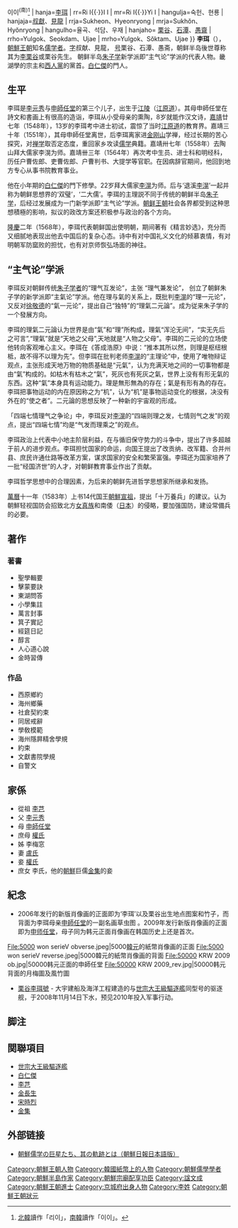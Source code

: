 {{Infobox Korean name
|img= [[File:Sitting_Yi_I.jpg|200px]]
|caption=李珥座像
| hangul=리이<sup>(北)</sup>{{·}}이이<sup>(南)</sup><ref>[[北韓|北韓]]讀作「리이」，[[南韓|南韓]]讀作「이이」。</ref>
| hanja=[[wikt:李|李]][[wikt:珥|珥]]
| rr=Ri I{{·}}I I
| mr=Ri I{{·}}Yi I
| hangulja=숙헌、현룡 
| hanjaja=[[wikt:叔|叔]][[wikt:獻|獻]]、[[wikt:見|見]][[wikt:龍|龍]]
| rrja=Sukheon、Hyeonryong
| mrja=Sukhŏn、Hyŏnryong
| hangulho=율곡、석담、우재
| hanjaho= [[wikt:栗|栗]][[wikt:谷|谷]]、[[wikt:石|石]][[wikt:潭|潭]]、[[wikt:愚|愚]][[wikt:齋|齋]]
| rrho=Yulgok、Seokdam、Ujae
| mrho=Yulgok、Sŏktam、Ujae
}}
'''李珥'''（{{bd|1536年||1584年|catIdx=Yi, I}}），[[朝鮮王朝|朝鮮王朝]]知名[[儒学者|儒学者]]。[[表字|字]]叔献、見龍， [[号_(称号)|号]]栗谷、石潭、愚斋，朝鲜半岛後世尊称其为[[李栗谷|李栗谷]]或栗谷先生。 朝鲜半岛[[朱子学|朱子学]]新学派即“主气论”学派的代表人物。畿湖學的宗主和[[西人黨|西人黨]]的黨首。[[白仁傑|白仁傑]]的門人。

== 生平 ==
李珥是[[李元秀|李元秀]]与[[申師任堂|申師任堂]]的第三个儿子，出生于[[江陵市|江陵]]（[[江原道|江原道]]）。其母申師任堂在詩文和書画上有很高的造诣，李珥从小受母亲的熏陶，8岁就能作汉文诗，[[嘉靖|嘉靖]]廿七年（1548年），13岁的李珥考中进士初试，震惊了当时[[江原道|江原道]]的教育界。嘉靖三十年（1551年），其母申師任堂离世，后李珥离家进[[金剛山_(朝鮮)|金刚山]]学禅，经过长期的苦心探究，对[[禅学|禅学]]取否定态度，重回家乡攻读[[儒学|儒学]]典籍。嘉靖卅七年（1558年）去陶山拜大儒家李滉为师。嘉靖卌三年（1564年）再次考中生员、进士科和明经科，历任户曹佐郎、吏曹佐郎、户曹判书、大提学等官职。在因病辞官期间，他回到地方专心从事书院教育事业。

他在小年期的[[白仁傑|白仁傑]]的門下修學。22岁拜大儒家[[李滉|李滉]]为师。后与‘退溪[[李滉|李滉]]’一起并称为朝鲜思想界的‘双璧’，‘二大儒’。李珥的主理説不同于传统的朝鲜半岛[[朱子学|朱子学]]，后经过发展成为一门新学派即“主气论”学派。[[朝鲜王朝|朝鲜王朝]]社会各界都受到这种思想積極的影响，拟议的政改方案还积极参与政治的各个方向。

[[隆庆_(明朝)|隆慶]]二年（1568年），李珥代表朝鲜国出使明朝，期间著有《精言妙选》，充分而又细腻地表现出他去中国后的复杂心态。诗中有对中国礼义文化的倾慕衷情，有对明朝军防窳败的担忧，也有对京师恢弘场面的神往。

== “主气论”学派 ==
李珥反对朝鲜传统[[朱子学者|朱子学者]]的“理气互发论”，主张 “理气兼发论”， 创立了朝鲜朱子学的新学派即“主氣论”学派。他在理与氣的关系上，既批判[[李滉|李滉]]的“理一元论”，又反对[[徐敬德|徐敬德]]的“氣一元论”，提出自己“独特”的“理氣二元論”。成为従来朱子学的一个發展方向。

李珥的理氣二元論认为世界是由“氣”和“理”所构成，理氣“浑沦无间”，“实无先后之可言”,“理氣”就是“天地之父母”,天地就是“人物之父母”。李珥的二元论的立场使他转向客观唯心主义。李珥在《答成浩原》中说：“推本其所以然，则理是枢纽根柢，故不得不以理为先”。但李珥在批判老师[[李滉|李滉]]的“主理论”中，使用了唯物辩证观点，主张形成天地万物的物质基础是“元氣”，认为充满天地之间的一切事物都是由“氣”构成的。如枯木有枯木之“氣”，死灰也有死灰之氣，世界上没有有形无氣的东西。这种“氣”本身具有运动能力。理是無形無為的存在；氣是有形有為的存在。李珥把事物运动的内在原因称之为“机”，认为“机”是事物运动变化的根据，决没有外在的“使之者”。二元論的思想反映了一种新的宇宙观的形成。

「四端七情理气之争论」中，李珥反对[[李滉|李滉]]的“四端则理之发，七情则气之发”的观点，提出“四端七情”均是“气发而理乘之”的观点。

李珥政治上代表中小地主阶层利益，在与循旧保守势力的斗争中，提出了许多超越于前人的进步观点。李珥担忧国家的命运，向国王提出了改贡纳、改军籍、合并州县、庶民许通仕路等改革方案，谋求国家的安全和繁荣富强。李珥还为国家培养了一批“经国济世”的人才，对朝鲜教育事业作出了贡献。

李珥哲学思想中的合理因素，为后来的朝鲜先进哲学思想家所继承和发扬。

[[萬曆|萬曆]]十一年（1583年）上书14代国王[[朝鮮宣祖|朝鮮宣祖]]，提出「十万養兵」的建议。认为朝鮮轻视国防会招致北方[[女真族|女真族]]和南倭（[[日本|日本]]）的侵略，要加强国防，建设常備兵的必要。

== 著作 ==
=== 著書 ===
* 聖學輯要
* 擊蒙要訣
* 東湖問答
* 小學集註
* 萬言封事
* 箕子實記
* 經筵日記
* 醇言
* 人心道心說
* 金時習傳

=== 作品 ===
* 西原鄉約
* 海州鄉藥
* 社倉契約束
* 同居戒辭
* 學敎模範
* 海州隱屛精舍學規
* 約束
* 文獻書院學規
* 自警文

== 家係 ==
* 從祖 [[李芑|李芑]]
* 父 [[李元秀|李元秀]]
* 母 [[申師任堂|申師任堂]]
* 庶母 [[權氏|權氏]]
* 姊 李梅窓
* 妻 [[盧氏|盧氏]]
* 妾 [[權氏|權氏]]
* 庶女 李氏，他的[[朝鮮|朝鮮]]巨儒[[金集|金集]]的妾

== 紀念 ==
* 2006年发行的新版{{link-ko|5000韓圓紙幣|5000원 지폐|5000韩圆纸币}}肖像画的正面即为‘李珥’以及栗谷出生地点{{link-ko|烏竹軒|오죽헌|烏竹軒}}图案和竹子，而背面为李珥母亲[[申師任堂|申師任堂]]的一副名画草虫图 。2009年发行新版{{link-ko|50000韓圓紙幣|50000원 지폐|50000韩圆纸币}}肖像画的正面即为[[申师任堂|申师任堂]]，母子同为韩元正面肖像画在韩国历史上还是首次。 

<gallery>
File:5000 won serieV obverse.jpeg|5000[[韓元|韓元]]的紙幣肖像画的正面
File:5000 won serieV reverse.jpeg|5000韓元的紙幣肖像画的背面
File:50000 KRW 2009 ob.jpg|50000韩元正面的申師任堂
File:50000 KRW 2009_rev.jpg|50000韩元背面的月梅圖及風竹圖
</gallery>

* [[栗谷李珥號|栗谷李珥號]] - 大宇建船及海洋工程建造的与[[世宗大王級驅逐艦|世宗大王級驅逐艦]]同型号的驱逐舰，于2008年11月14日下水，预见2010年投入军事行动。

== 脚注 ==
<references/>

== 関聯項目 ==
{{Portal box|朝鮮半島|历史|人物}}
* [[世宗大王級驅逐艦|世宗大王級驅逐艦]]
* [[白仁傑|白仁傑]]
* [[李芑|李芑]]
* [[金長生|金長生]]
* [[宋時烈|宋時烈]]
* [[金集|金集]]

== 外部链接 ==
* [https://web.archive.org/web/20081020095340/http://www.chosunonline.com/article/20081012000005 朝鮮儒学の巨星たち、其の軌跡とは（朝鮮日報日本語版）]
{{Commons category|Yi I|李珥}}

{{Authority control}}

{{DEFAULTSORT:Lee}}
[[Category:朝鮮王朝人物|Category:朝鮮王朝人物]]
[[Category:韓國紙幣上的人物|Category:韓國紙幣上的人物]]
[[Category:朝鮮儒學學者|Category:朝鮮儒學學者]]
[[Category:朝鮮半島作家|Category:朝鮮半島作家]]
[[Category:朝鮮宗廟配享功臣|Category:朝鮮宗廟配享功臣]]
[[Category:諡文成|Category:諡文成]]
[[Category:朝鮮王朝進士|Category:朝鮮王朝進士]]
[[Category:京城府出身人物|Category:京城府出身人物]]
[[Category:李姓|Category:李姓]]
[[Category:朝鮮王朝狀元|Category:朝鮮王朝狀元]]